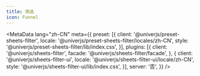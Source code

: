 ```yaml
---
title: 筛选
icon: Funnel
---
```


<MetaData
  lang="zh-CN"
  meta={{
    preset: [{
      client: '@univerjs/preset-sheets-filter',
      locale: '@univerjs/preset-sheets-filter/locales/zh-CN',
      style: '@univerjs/preset-sheets-filter/lib/index.css',
    }],
    plugins: [{
      client: '@univerjs/sheets-filter',
      facade: '@univerjs/sheets-filter/facade',
    }, {
      client: '@univerjs/sheets-filter-ui',
      locale: '@univerjs/sheets-filter-ui/locale/zh-CN',
      style: '@univerjs/sheets-filter-ui/lib/index.css',
    }],
    server: '否',
  }}
/>
